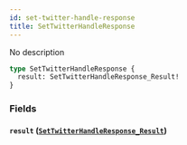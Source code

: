 ```yaml
---
id: set-twitter-handle-response
title: SetTwitterHandleResponse
---
```



No description

```graphql
type SetTwitterHandleResponse {
  result: SetTwitterHandleResponse_Result!
}
```


### Fields

#### `result` ([`SetTwitterHandleResponse_Result`](/cyberconnect-api/reference/enums/set-twitter-handle-response-result))






